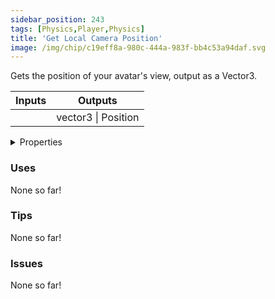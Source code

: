 ```yaml
---
sidebar_position: 243
tags: [Physics,Player,Physics]
title: 'Get Local Camera Position'
image: /img/chip/c19eff8a-980c-444a-983f-bb4c53a94daf.svg
---
```


Gets the position of your avatar's view, output as a Vector3.



<IChip uuid="c19eff8a-980c-444a-983f-bb4c53a94daf"/>

<table><thead><tr><th>Inputs</th><th>Outputs</th></tr></thead><tbody><tr><td /><td>vector3 | Position</td></tr></tbody></table>

<details>
  <summary>Properties</summary>
  <div>
    <div>
    <table>
      <tbody>
        <tr>
          <td>Is beta required?</td>
          <td>No</td>
        </tr>
        <tr>
          <td>Is chip a trolling risk?</td>
          <td>No</td>
        </tr>
        <tr>
          <td>Is chip a role assignment risk?</td>
          <td>No</td>
        </tr>
        <tr>
          <td>Chip UUID</td>
          <td>c19eff8a-980c-444a-983f-bb4c53a94daf</td>
        </tr>
        <tr>
          <td>Room availability</td>
          <td>Available everywhere</td>
        </tr>
      </tbody>
    </table>
    </div>
  </div>
</details>

### Uses

None so far!

### Tips

None so far!

### Issues

None so far!
